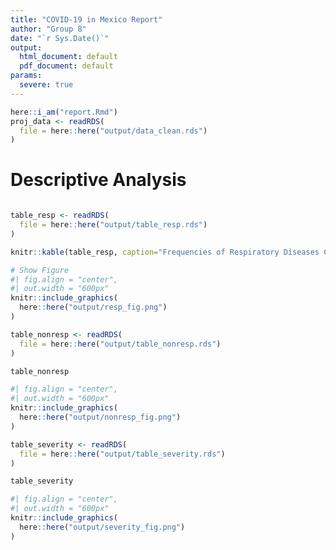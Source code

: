 ```yaml
---
title: "COVID-19 in Mexico Report"
author: "Group 8"
date: "`r Sys.Date()`"
output:
  html_document: default
  pdf_document: default
params:
  severe: true
---
```


```r
here::i_am("report.Rmd")
proj_data <- readRDS(
  file = here::here("output/data_clean.rds")
)
```



# Descriptive Analysis


```r


```


```r
table_resp <- readRDS(
  file = here::here("output/table_resp.rds")
)

knitr::kable(table_resp, caption="Frequencies of Respiratory Diseases Cases by Covid-19 Status")

# Show Figure
#| fig.align = "center",
#| out.width = "600px"
knitr::include_graphics(
  here::here("output/resp_fig.png")
)

```


```r
table_nonresp <- readRDS(
  file = here::here("output/table_nonresp.rds")
)

table_nonresp

#| fig.align = "center",
#| out.width = "600px"
knitr::include_graphics(
  here::here("output/nonresp_fig.png")
)
```

```r
table_severity <- readRDS(
  file = here::here("output/table_severity.rds")
)

table_severity

#| fig.align = "center",
#| out.width = "600px"
knitr::include_graphics(
  here::here("output/severity_fig.png")
)
```






























